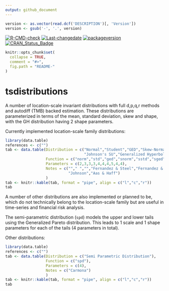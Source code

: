 ```yaml
---
output: github_document
---
```


```r
version <- as.vector(read.dcf('DESCRIPTION')[, 'Version'])
version <- gsub('-', '.', version)
```
[![R-CMD-check](https://github.com/tsmodels/tsdistributions/actions/workflows/R-CMD-check.yaml/badge.svg)](https://github.com/tsmodels/tsdistributions/actions/workflows/R-CMD-check.yaml)
[![Last-changedate](https://img.shields.io/badge/last%20change-`r gsub('-', '--', Sys.Date())`-yellowgreen.svg)](/commits/master)
[![packageversion](https://img.shields.io/badge/Package%20version-`r version`-orange.svg?style=flat-square)](commits/master)
[![CRAN_Status_Badge](https://www.r-pkg.org/badges/version/tsdistributions)](https://cran.r-project.org/package=tsdistributions)


```r
knitr::opts_chunk$set(
  collapse = TRUE,
  comment = "#>",
  fig.path = "README-"
)
```

# tsdistributions
A number of location-scale invariant distributions with full d,p,q,r methods 
and autodiff (TMB) backed estimation. These distributions are parameterized in
terms of the mean, standard deviation, skew and shape, with the GH distribution 
having 2 shape parameters. 

Currently implemented location-scale family distributions:


```r
library(data.table)
references <- c("")
tab <- data.table(Distribution = c("Normal","Student","GED","Skew-Normal","Skew-Student","Skew-GED","Normal Inverse Gaussian","Generalized Hyperbolic",
                                   "Johnson's SU","Generalized Hyperbolic Skew Student"),
                  Function = c("norm","std","ged","snorm","sstd","sged","nig","gh","jsu","ghst"),
                  Parameters = c(2,3,3,3,4,4,4,5,4,4),
                  Notes = c(""," ","","Fernandez & Steel","Fernandez & Steel","Fernandez & Steel","Barndorff-Nielsen","Barndorff-Nielsen",
                            "Johnson","Aas & Haff")
                  )
tab <- knitr::kable(tab, format = "pipe", align = c("l","c","r"))
tab
```

A number of other distributions are also implemented or planned to be, which do not 
technically belong to the location-scale family but are useful in time-series and 
financial risk analysis.

The semi-parametric distribution (`spd`) models the upper and lower tails using 
the Generalized Pareto distribution. This leads to 1 scale and 1 shape parameters 
for each of the tails (4 parameters in total).


Other distributions:
```r
library(data.table)
references <- c("")
tab <- data.table(Distribution = c("Semi Parametric Distribution"),
                  Function = c("spd"),
                  Parameters = c(4),
                  Notes = c("Carmona")
                  )
tab <- knitr::kable(tab, format = "pipe", align = c("l","c","r"))
tab
```
